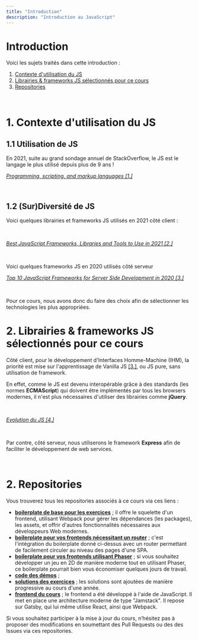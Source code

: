 ```yaml
---
title: "Introduction"
description: "Introduction au JavaScript"
---
```

# Introduction
Voici les sujets traités dans cette introduction :
1. [Contexte d'utilisation du JS](/intro#s1)
2. [Librairies & frameworks JS sélectionnés pour ce cours](/intro#s2)
3. [Repositories](/intro#s3)

<br/>

# <a id="s1"></a>1. Contexte d'utilisation du JS

## 1.1 Utilisation de JS
En 2021, suite au grand sondage annuel de StackOverflow, le JS est le langage le 
plus utilisé depuis plus de 9 ans !
<br/>

<ScrollableImage name="most-pop-programming.png" minWidth="400px" maxWidth="600px" />

[*Programming, scripting, and markup languages [1.]*](/references/#r1)

<br/>

## 1.2 (Sur)Diversité de JS
Voici quelques librairies et frameworks JS utilisés en 2021 côté client :

<br/>

<ScrollableImage name="frontend-technos.jpg" minWidth="400px" maxWidth="600px" />

[*Best JavaScript Frameworks, Libraries and Tools to Use in 2021 [2.]*](/references/#r2)

<br/>

Voici quelques frameworks JS en 2020 utilisés côté serveur 

<ScrollableImage name="backend-frameworks.png" minWidth="400px" maxWidth="600px" />

[*Top 10 JavaScript Frameworks for Server Side Development in 2020 [3.]*](/references/#r3)

<br/>

Pour ce cours, nous avons donc du faire des choix afin de sélectionner les technologies les 
plus appropriées.
<br/>

# <a id="s2"></a> 2. Librairies & frameworks JS sélectionnés pour ce cours
Côté client, pour le développement d'Interfaces Homme-Machine (IHM), la priorité est mise
sur l'apprentissage de Vanilla JS [[3.]](/references/#r3), ou JS pure, sans utilisation de framework.

En effet, comme le JS est devenu interopérable grâce à des standards (les normes **ECMAScript**) qui doivent être 
implémentés par tous les browsers modernes, il n'est plus nécessaires d'utiliser des 
librairies comme **jQuery**.

<br/>

<ScrollableImage name="js-evolution.png" minWidth="400px" maxWidth="600px" />

[*Evolution du JS [4.]*](/references/#r4)

<br/>

Par contre, côté serveur, nous utiliserons le framework **Express** afin de faciliter 
le développement de web services.

<br/>



# <a id="s2"></a>2. Repositories

Vous trouverez tous les repositories associés à ce cours via ces liens :
- [**boilerplate de base pour les exercices**](https://github.com/e-vinci/js-basic-boilerplate) ; il offre le squelette d'un frontend, 
utilisant Webpack pour gérer les dépendances (les packages), les assets, et offrir d'autres
fonctionnalités nécessaires aux développeurs Web modernes.
- [**boilerplate pour vos frontends nécessitant un router**](https://github.com/e-vinci/js-router-boilerplate) ; c'est l'intégration du boilerplate 
donné ci-dessus avec un router permettant de facilement circuler au niveau des pages d'une SPA.
- [**boilerplate pour vos frontends utilisant Phaser**](https://github.com/e-vinci/js-phaser-boilerplate) ; si vous souhaitez développer un jeu en
2D de manière moderne tout en utilisant Phaser, ce boilerplate pourrait bien vous économiser quelques jours de travail. 
- [**code des démos**](https://github.com/e-vinci/js-demos) ;
- [**solutions des exercices**](https://github.com/e-vinci/js-exercises.git) ; les solutions sont ajoutées de manière progressive au cours d'une année.
- [**frontend du cours**](https://github.com/e-vinci/js) ; le frontend a été développé à l'aide de JavaScript. Il met en place une architecture
moderne de type "Jamstack". Il repose sur Gatsby, qui lui même utilise React, ainsi que Webpack.

Si vous souhaitez participer à la mise à jour du cours, n’hésitez pas à proposer des modifications 
en soumettant des Pull Requests ou des des Issues via ces repositories.